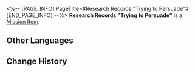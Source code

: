 <%-- [PAGE_INFO]
PageTitle=#Research Records "Trying to Persuade"#
[END_PAGE_INFO] --%>
{{Item Infobox
|id          = 140190
|image       = Item Research Records Trying to Persuade.png
|type        = Mission Item
|invCategory = Missions
|rarity      = 3
|effect      = 
|description = Everyone has a beating heart. Emotions are often more effective than logic when persuading someone.
}}
'''Research Records "Trying to Persuade"''' is a [[Mission Item]].

==Other Languages==
{{Other Languages
|en   = Research Records "Trying to Persuade"
|zhs  = 搜查记录「打感情牌」
|zht  = 搜查紀錄「打感情牌」
|ja   = 捜査記録「感情利用」
|ko   = 조사 기록 「감정 호소」
|es   = Registro de investigación «Intento de persuasión»
|fr   = Dossiers de recherche « Tentatives de persuasion »
|ru   = Заметки расследования «Дар убеждения»
|th   = บันทึกการค้นหา "ใช้การ์ดขอความเห็นใจ"
|vi   = Nhật Ký Tìm Kiếm "Tạo Mối Quan Hệ"
|de   = Untersuchungsprotokoll: „Überzeugungskraft“
|id   = Catatan Pemeriksaan "Memainkan Rasa Simpati"
|pt   = Registros de Pesquisa "Tentando Persuadir"
}}

==Change History==
{{Change History|1.1}}